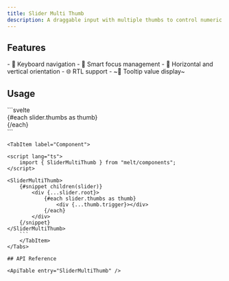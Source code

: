 ```yaml
---
title: Slider Multi Thumb
description: A draggable input with multiple thumbs to control numeric values.
---
```


<Preview client:load />

## Features

<Features>
- 🎹 Keyboard navigation
- 🧠 Smart focus management
- 🔄 Horizontal and vertical orientation
- 🌐 RTL support
- ~💬 Tooltip value display~
</Features>

## Usage


<Tabs>
	<TabItem label="Builder">
```svelte
<script lang="ts">
	import { SliderMultiThumb, type SliderMultiThumbProps } from "melt/builders";

	const slider = new SliderMultiThumb();
</script>

<div {...slider.root}>
    {#each slider.thumbs as thumb}
	    <div {...thumb.trigger}></div>
    {/each}
</div>
```
	</TabItem>

	<TabItem label="Component">

```svelte
<script lang="ts">
	import { SliderMultiThumb } from "melt/components";
</script>

<SliderMultiThumb>
	{#snippet children(slider)}
		<div {...slider.root}>
            {#each slider.thumbs as thumb}
			    <div {...thumb.trigger}></div>
            {/each}
		</div>
	{/snippet}
</SliderMultiThumb>
	```
	</TabItem>
</Tabs>

## API Reference

<ApiTable entry="SliderMultiThumb" />
